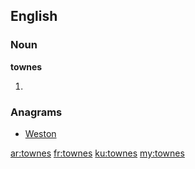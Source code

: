 ==English==

===Noun===
'''townes'''

# {{plural of|[[towne]]}}

===Anagrams===
* [[Weston#English|Weston]]

[[ar:townes]]
[[fr:townes]]
[[ku:townes]]
[[my:townes]]